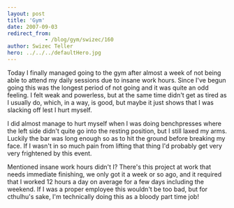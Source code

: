 ```yaml
---
layout: post
title: 'Gym'
date: 2007-09-03
redirect_from: 
            - /blog/gym/swizec/160
author: Swizec Teller
hero: ../../../defaultHero.jpg
---
```

Today I finally managed going to the gym after almost a week of not being able to attend my daily sessions due to insane work hours. Since I've begun going this was the longest period of not going and it was quite an odd feeling. I felt weak and powerless, but at the same time didn't get as tired as I usually do, which, in a way, is good, but maybe it just shows that I was slacking off lest I hurt myself.

I did almost manage to hurt myself when I was doing benchpresses where the left side didn't quite go into the resting position, but I still laxed my arms. Luckily the bar was long enough so as to hit the ground before breaking my face. If I wasn't in so much pain from lifting that thing I'd probably get very very frightened by this event.

Mentioned insane work hours didn't I? There's this project at work that needs immediate finishing, we only got it a week or so ago, and it required that I worked 12 hours a day on average for a few days including the weekend. If I was a proper employee this wouldn't be too bad, but for cthulhu's sake, I'm technically doing this as a bloody part time job!
